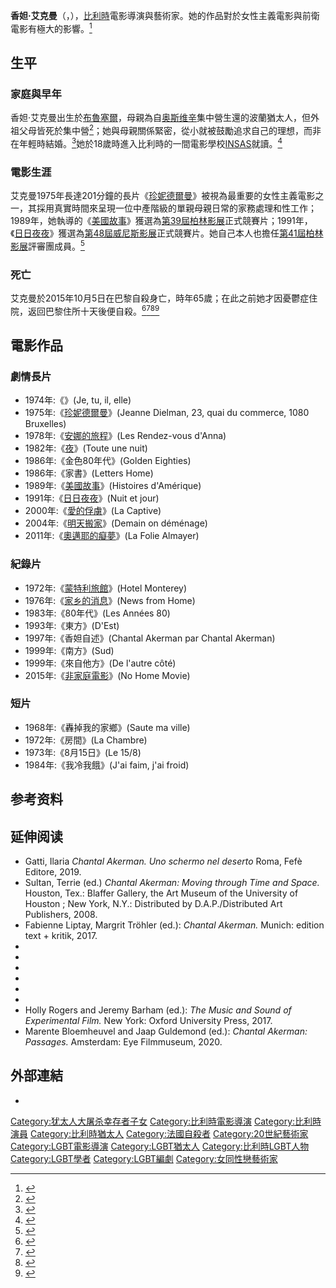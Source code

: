 {{Link style|time=2015-12-11T03:12:40+00:00}}
{{noteTA
|T=zh-hans:尚塔尔·阿克曼; zh-hant:香妲·艾克曼;
|1=zh-hans:尚塔尔·阿克曼; zh-hant:香妲·艾克曼;
}}

{{Infobox person
| name          = 香妲·艾克曼<br>Chantal Akerman
| image         = Chantal_Akerman_-_video_still (cropped).jpg
| imagesize     = 250px
| alt           = 2012年
| caption       = 
| birth_name    = Chantal Anne Akerman
| birth_date    = {{Birth date|df=yes|1950|6|6}}
| birth_place   = {{BEL}}[[布魯塞爾|布魯塞爾]]
| death_date = {{Death date and age|2015|10|05|df=yes|1950|6|6}}
|death_place={{FRA}}[[巴黎|巴黎]]
| nationality   = {{BEL}}
| occupation    = 藝術家、導演、演員、編劇、攝影
| years_active  = 1968{{ndash}}2015年
| known_for     = 
| notable_works = 《[[:fr:Jeanne_Dielman,_23,_quai_du_commerce,_1080_Bruxelles|珍妮德爾曼]]》
}}
'''香妲·艾克曼'''（{{lang-fr|Chantal Akerman}}，{{bd|1950年|6月6日|2015年|10月5日|Akerman}}），[[比利時|比利時]]電影導演與藝術家。她的作品對於女性主義電影與前衛電影有極大的影響。<ref>{{cite book |editor1-last=Foster |editor1-first=Gwendolyn Audrey |date=2003 |title=Identity and Memory: The Films of Chantal Akerman |url=https://books.google.com/books?id=lULjtguX9HkC&pg=PA204 |publisher=SIU Press |page=204 |isbn=978-0809325139}}</ref>

== 生平 ==
=== 家庭與早年 ===
香妲·艾克曼出生於[[布魯塞爾|布魯塞爾]]，母親為自[[奥斯维辛|奥斯维辛]]集中營生還的波蘭猶太人，但外祖父母皆死於集中營<ref>{{cite web|title = Chantal Akerman obituary|url = http://www.theguardian.com/film/2015/oct/08/chantal-akerman|website = the Guardian|accessdate = 2015-10-10|first = Jonathan|last = Romney}}</ref>；她與母親關係緊密，從小就被鼓勵追求自己的理想，而非在年輕時結婚。<ref>{{Cite web| url = http://www.thejc.com/arts/film/chantal-akerman-my-family-and-other-dark-materials| title = Chantal Akerman: My family and other dark materials| website = www.thejc.com| access-date = 2016-02-27}}</ref>她於18歲時進入比利時的一間電影學校[[:fr:Institut_national_supérieur_des_arts_du_spectacle_et_des_techniques_de_diffusion|INSAS]]就讀。<ref name=criterion>{{cite web |last1=Margulies |first1=Ivone |title=A Matter of Time: Jeanne Dielman, 23, quai du Commerce, 1080 Bruxelles |url=http://www.criterion.com/current/posts/1215-a-matter-of-time-jeanne-dielman-23-quai-du-commerce-1080-bruxelles |website=The Criterion Collection |accessdate=18 August 2009 |archive-date=2015-11-25 |archive-url=https://web.archive.org/web/20151125123715/https://www.criterion.com/current/posts/1215-a-matter-of-time-jeanne-dielman-23-quai-du-commerce-1080-bruxelles |dead-url=no }}</ref>

=== 電影生涯 ===
艾克曼1975年長達201分鐘的長片《[[珍妮德爾曼|珍妮德爾曼]]》被視為最重要的女性主義電影之一，其採用真實時間來呈現一位中產階級的單親母親日常的家務處理和性工作；1989年，她執導的《[[:fr:Histoires_d'Amérique|美國故事]]》獲選為[[柏林國際影展|第39屆柏林影展]]正式競賽片；1991年，《[[:fr:Nuit_et_Jour_(film,_1991)|日日夜夜]]》獲選為[[威尼斯影展|第48屆威尼斯影展]]正式競賽片。她自己本人也擔任[[柏林國際影展|第41屆柏林影展]]評審團成員。<ref>{{cite web |url=http://www.berlinale.de/en/archiv/jahresarchive/1991/04_jury_1991/04_Jury_1991.html |title=Berlinale: 1991 Juries |work=berlinale.de |accessdate=2011-03-21 |archive-date=2016-04-01 |archive-url=https://web.archive.org/web/20160401005238/https://www.berlinale.de/en/archiv/jahresarchive/1991/04_jury_1991/04_Jury_1991.html |dead-url=no }}</ref>

=== 死亡 ===
艾克曼於2015年10月5日在巴黎自殺身亡，時年65歲；在此之前她才因憂鬱症住院，返回巴黎住所十天後便自殺。<ref name=nytobit>{{cite news|last1=Donadio|first1=Rachel|last2=Buckley|first2=Clara|title=Chantal Akerman, Pioneering Belgian Filmmaker, Dies at 65|url=http://www.nytimes.com/2015/10/07/arts/chantal-akerman-belgian-filmmaker-dies-65.html?_r=0|date=6 October 2015|accessdate=6 October 2015|publisher="The New York Times"}}</ref><ref name=monde>{{cite news|url=http://www.lemonde.fr/cinema/article/2015/10/06/la-cineaste-chantal-akerman-est-morte_4783566_3476.html|author=Isabelle Regnier|title=La cinéaste Chantal Akerman est morte|publisher=''Le Monde''|date=6 October 2015|accessdate=6 October 2015}}</ref><ref name=liberation>{{cite news|url=http://next.liberation.fr/culture-next/2015/10/06/mort-de-la-cineaste-chantal-akerman_1398190|author=Julien Gester|title=Mort de la cinéaste Chantal Akerman|publisher=''Libération''|date=6 October 2015|accessdate=6 October 2015}}</ref><ref name=guardian>{{cite news|url=http://www.theguardian.com/film/2015/oct/06/chantal-akerman-pioneering-belgium-film-director-and-theorist-dies-aged-65|author=Catherine Shoard|title=Chantal Akerman, pioneering Belgian film director and theorist, dies aged 65|publisher=''Guardian''|date=6 October 2015|accessdate=6 October 2015}}</ref>

==電影作品==
=== 劇情長片 ===
*1974年:《{{link-fr|我你他她|Je, tu, il, elle}}》(Je, tu, il, elle)
*1975年:《[[珍妮德爾曼|珍妮德爾曼]]》(Jeanne Dielman, 23, quai du commerce, 1080 Bruxelles)
*1978年:《[[:fr:Les_Rendez-vous_d'Anna|安娜的旅程]]》(Les Rendez-vous d'Anna)
*1982年:《[[:fr:Toute_une_nuit|夜]]》(Toute une nuit)
*1986年:《金色80年代》(Golden Eighties)
*1986年:《家書》(Letters Home)
*1989年:《[[:fr:Histoires_d'Amérique|美國故事]]》(Histoires d'Amérique)
*1991年:《[[:fr:Nuit_et_Jour_(film,_1991)|日日夜夜]]》(Nuit et jour)
*2000年:《[[:fr:La_Captive|愛的俘虜]]》(La Captive)
*2004年:《[[:fr:Demain_on_déménage|明天搬家]]》(Demain on déménage)
*2011年:《[[:fr:La_Folie_Almayer|奧邁耶的癡夢]]》(La Folie Almayer)

=== 紀錄片 ===
*1972年:《[[:fr:Hotel_Monterey_(film)|蒙特利旅館]]》(Hotel Monterey)
*1976年:《[[家乡的消息|家乡的消息]]》(News from Home)
*1983年:《80年代》(Les Années 80)
*1993年:《東方》(D'Est)
*1997年:《香妲自述》(Chantal Akerman par Chantal Akerman)
*1999年:《南方》(Sud)
*1999年:《來自他方》(De l'autre côté)
*2015年:《[[:fr:No_Home_Movie|非家庭電影]]》(No Home Movie)

=== 短片 ===
*1968年:《轟掉我的家鄉》(Saute ma ville)
*1972年:《房間》(La Chambre)
*1973年:《8月15日》(Le 15/8)
*1984年:《我冷我餓》(J'ai faim, j'ai froid)

== 参考资料 ==
{{reflist|2}}

==延伸阅读==
* Gatti, Ilaria  ''Chantal Akerman. Uno schermo nel deserto'' Roma, Fefè Editore, 2019.
* Sultan, Terrie (ed.) ''Chantal Akerman: Moving through Time and Space.'' Houston, Tex.: Blaffer Gallery, the Art Museum of the University of Houston ; New York, N.Y.: Distributed by D.A.P./Distributed Art Publishers, 2008.
* Fabienne Liptay, Margrit Tröhler (ed.): ''Chantal Akerman.'' Munich: edition text + kritik, 2017.
* {{cite book |last=White |first=Jerry |chapter=Chantal Akerman's Revisionist Aesthetic |editor=Jean Petrolle & Virginia Wright Wexman |title=Women & Experimental Filmmaking |date=2005 |location=Urbana |publisher=University of Illinois |isbn=0252030060 |chapter-url-access=registration |chapter-url=https://archive.org/details/womenexperimenta0000unse }}
* {{cite news |last=Smith |first=Dinitia |date=26 April 1998 |title=Chantal Akerman and the Point of Point of View |newspaper=The New York Times}}
* {{cite news |last=Searle |first=Adrian |date=15 July 2008 |title=Smoke and mirror-images  |url=https://www.theguardian.com/artanddesign/2008/jul/15/art.film |newspaper=The Guardian |location=London |access-date=14 May 2015}}
* {{cite journal |last=Gandert |first=Sean |date=28 August 2009 |title=Salute Your Shorts: Chantal Akerman's ''Saute ma ville'' |url=https://www.pastemagazine.com/articles/2009/08/salute-your-shorts-chantal-akermans-saute-ma-ville.html |journal=Paste |access-date=14 May 2015}}
* {{cite magazine | url=https://www.slantmagazine.com/dvd/review/eclipse-series-19-chantal-akerman-in-the-seventies/1651 | magazine=[[Slant_Magazine|Slant Magazine]] | title=Eclipse Series 19: Chantal Akerman in the Seventies | first=Andrew | last=Schenker | date=15 January 2010 | access-date=23 August 2010 }}
* {{cite news |last=McGill |first=Hannah |date=4 November 2012 |title=Leading the Way for the Flair Ladies |url=http://www.highbeam.com/doc/1P2-34653567.html |archive-url=https://web.archive.org/web/20160409214652/https://www.highbeam.com/doc/1P2-34653567.html |url-status=dead |archive-date=9 April 2016 |newspaper=The Sunday Herald |location=Washington, D.C. |access-date=14 May 2015 |via=HighBeam Research}}
* Holly Rogers and Jeremy Barham (ed.): ''The Music and Sound of Experimental Film.'' New York: Oxford University Press, 2017.
* Marente Bloemheuvel and Jaap Guldemond (ed.): ''Chantal Akerman: Passages.'' Amsterdam: Eye Filmmuseum, 2020.

== 外部連結 ==
* {{IMDb name|1901}}
{{DEFAULTSORT:Akerman, Chantal}}
[[Category:犹太人大屠杀幸存者子女|Category:犹太人大屠杀幸存者子女]]
[[Category:比利時電影導演|Category:比利時電影導演]]
[[Category:比利時演員|Category:比利時演員]]
[[Category:比利時猶太人|Category:比利時猶太人]]
[[Category:法國自殺者|Category:法國自殺者]]
[[Category:20世紀藝術家|Category:20世紀藝術家]]
[[Category:LGBT電影導演|Category:LGBT電影導演]]
[[Category:LGBT猶太人|Category:LGBT猶太人]]
[[Category:比利時LGBT人物|Category:比利時LGBT人物]]
[[Category:LGBT學者|Category:LGBT學者]]
[[Category:LGBT編劇|Category:LGBT編劇]]
[[Category:女同性戀藝術家|Category:女同性戀藝術家]]